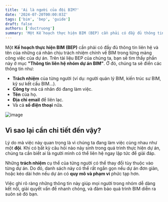```yaml
---
title: 'Ai là người của đội BIM?'
date: '2024-07-20T00:00:03Z'
tags: ['bim', 'bep', 'guide']
draft: false
authors: ['ductruong']
summary: 'Một Kế hoạch thực hiện BIM (BEP) cần phải có đầy đủ thông tin liên hệ và tên của những cá nhân chịu trách nhiệm chính về BIM trong từng mảng công việc của dự án.'
---
```


Một **Kế hoạch thực hiện BIM (BEP)** cần phải có đầy đủ thông tin liên hệ và tên của những cá nhân chịu trách nhiệm chính về BIM trong từng mảng công việc của dự án. Trên tài liệu BEP của chúng ta, bạn sẽ tìm thấy phần này ở mục **"Thông tin liên hệ nhóm dự án BIM"**. Ở đó, chúng ta sẽ điền các thông tin như:

- **Trách nhiệm** của từng người (ví dụ: người quản lý BIM, kiến trúc sư BIM, kỹ sư kết cấu BIM...).
- **Công ty** mà cá nhân đó đang làm việc.
- **Tên** của họ.
- **Địa chỉ email** để liên lạc.
- Và cả **số điện thoại** nữa.

![image](https://)

## Vì sao lại cần chi tiết đến vậy?

Lý do mà việc này quan trọng là vì chúng ta đang làm việc cùng nhau như một **đội**. Khi có bất kỳ câu hỏi nào nảy sinh trong quá trình thực hiện dự án, chúng ta cần biết ai là người mình có thể liên hệ ngay lập tức để giải đáp.

Những **trách nhiệm** cụ thể của từng người có thể thay đổi tùy thuộc vào từng dự án. Do đó, danh sách này có thể rất ngắn gọn nếu dự án đơn giản, hoặc kéo dài hơn nếu dự án có **quy mô và phạm vi** phức tạp hơn.

Việc ghi rõ ràng những thông tin này giúp mọi người trong nhóm dễ dàng kết nối, giải quyết vấn đề nhanh chóng, và đảm bảo quá trình BIM diễn ra suôn sẻ đó bạn.
